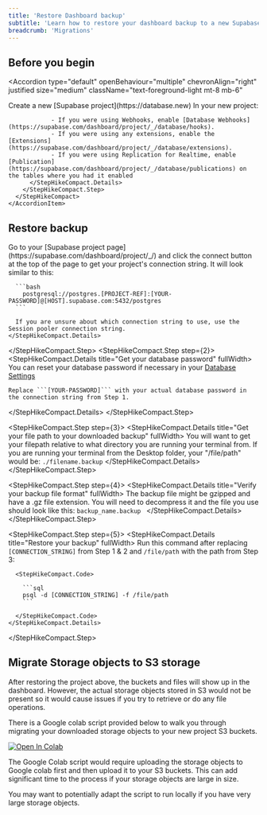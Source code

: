 ```yaml
---
title: 'Restore Dashboard backup'
subtitle: 'Learn how to restore your dashboard backup to a new Supabase project'
breadcrumb: 'Migrations'
---
```


## Before you begin

<Accordion
  type="default"
  openBehaviour="multiple"
  chevronAlign="right"
  justified
  size="medium"
  className="text-foreground-light mt-8 mb-6"
>
  <div className="border-b mt-3 pb-3">
    <AccordionItem
      header="Install Postgresql which includes psql"
      id="item-1"
    >
      <PostgresInstallation />
    </AccordionItem>

  </div>
  <div className="border-b mt-3 pb-3">
    <AccordionItem
      header="Create and configure a new Supabase project"
      id="item-2"
    >
      <StepHikeCompact>
      <StepHikeCompact.Step step={1}>
        <StepHikeCompact.Details title="Create New project" fullWidth>
          Create a new [Supabase project](https://database.new)
        </StepHikeCompact.Details>
      </StepHikeCompact.Step>
        <StepHikeCompact.Step step={2}>
          <StepHikeCompact.Details title="Configure your new project" fullWidth>
                In your new project:

                - If you were using Webhooks, enable [Database Webhooks](https://supabase.com/dashboard/project/_/database/hooks).
                - If you were using any extensions, enable the [Extensions](https://supabase.com/dashboard/project/_/database/extensions).
                - If you were using Replication for Realtime, enable [Publication](https://supabase.com/dashboard/project/_/database/publications) on the tables where you had it enabled
          </StepHikeCompact.Details>
        </StepHikeCompact.Step>
      </StepHikeCompact>
    </AccordionItem>

  </div>
</Accordion>

## Restore backup

<StepHikeCompact>
  <StepHikeCompact.Step step={1}>
    <StepHikeCompact.Details title="Get your new database connection string" fullWidth>
      Go to your [Supabase project page](https://supabase.com/dashboard/project/_/) and click the connect button at the top of the page to get your project's connection string. It will look similar to this:

      ```bash
        postgresql://postgres.[PROJECT-REF]:[YOUR-PASSWORD]@[HOST].supabase.com:5432/postgres
      ```

      If you are unsure about which connection string to use, use the Session pooler connection string.
    </StepHikeCompact.Details>

  </StepHikeCompact.Step>
<StepHikeCompact.Step step={2}>
  <StepHikeCompact.Details title="Get your database password" fullWidth>
    You can reset your database password if necessary in your [Database Settings](https://supabase.com/dashboard/project/_/settings/database)

    Replace ```[YOUR-PASSWORD]``` with your actual database password in the connection string from Step 1.

  </StepHikeCompact.Details>
</StepHikeCompact.Step>

<StepHikeCompact.Step step={3}>
  <StepHikeCompact.Details title="Get your file path to your downloaded backup" fullWidth>
    You will want to get your filepath relative to what directory you are running your terminal
    from. If you are running your terminal from the Desktop folder, your "/file/path" would be:
    ```./filename.backup```
  </StepHikeCompact.Details>
</StepHikeCompact.Step>

<StepHikeCompact.Step step={4}>
  <StepHikeCompact.Details title="Verify your backup file format" fullWidth>
    The backup file might be gzipped and have a .gz file extension. You will need to decompress it
    and the file you use should look like this: ```backup_name.backup ```
  </StepHikeCompact.Details>
</StepHikeCompact.Step>

<StepHikeCompact.Step step={5}>
    <StepHikeCompact.Details title="Restore your backup" fullWidth>
      Run this command after replacing ```[CONNECTION_STRING]``` from Step 1 & 2 and ```/file/path``` with the path from Step 3:

      <StepHikeCompact.Code>

        ```sql
        psql -d [CONNECTION_STRING] -f /file/path
        ```

      </StepHikeCompact.Code>
    </StepHikeCompact.Details>

  </StepHikeCompact.Step>
</StepHikeCompact>

## Migrate Storage objects to S3 storage

After restoring the project above, the buckets and files will show up in the dashboard. However, the actual storage objects stored in S3 would not be present so it would cause issues if you try to retrieve or do any file operations.

There is a Google colab script provided below to walk you through migrating your downloaded storage objects to your new project S3 buckets.

[![Open In Colab](https://colab.research.google.com/assets/colab-badge.svg)](https://colab.research.google.com/github/PLyn/supabase-storage-migrate/blob/main/Supabase_Storage_migration.ipynb)

<Admonition type="info">
  The Google Colab script would require uploading the storage objects to Google colab first and then
  upload it to your S3 buckets. This can add significant time to the process if your storage objects
  are large in size.

You may want to potentially adapt the script to run locally if you have very large storage objects.

</Admonition>
